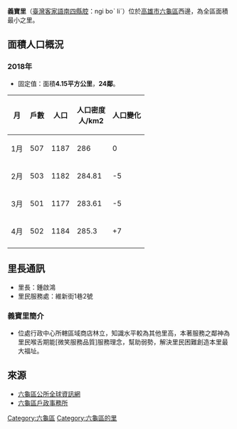 {{citation style|time=2013-06-09T17:12:39+00:00}}
'''義寶里'''（[[臺灣客家語|臺灣客家語]][[南四縣腔|南四縣腔]]：ngi boˋ liˊ）位於[[高雄市|高雄市]][[六龜區|六龜區]]西邊，為全區面積最小之里。

==面積人口概況==
===2018年===
* 固定值：面積'''4.15平方公里'''，'''24鄰'''。
{|class="wikitable" style="text-align: right;"
|-
!月 !! 戶數 !! 人口 !! 人口密度<br/>人/km2 !! 人口變化 
|-
|1月 || 507 || 1187 || 286 || 0
|-
|2月 || 503 || 1182 || 284.81 || -5
|-
|3月 || 501 || 1177 || 283.61 || -5
|-
|4月 || 502 || 1184 || 285.3 || +7
|-
|}

==里長通訊==
* 里長：鍾啟鴻
* 里民服務處：維新街1巷2號
===義寶里簡介===
* 位處行政中心所轄區域商店林立，知識水平較為其他里高，本著服務之鄰神為里民喉舌期能[微笑服務品質]服務理念，幫助弱勢，解決里民困難創造本里最大福址。 

==來源==
* [https://archive.is/20130706144824/http://liouguei.kcg.gov.tw/ 六龜區公所全球資訊網]
* [https://web.archive.org/web/20140403095644/http://www.liouguei-house.gov.tw/style/front001/bexfront.php 六龜區戶政事務所]

[[Category:六龜區|Category:六龜區]]
[[Category:六龜區的里|Category:六龜區的里]]